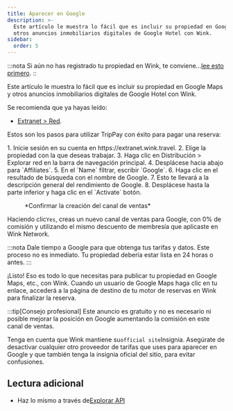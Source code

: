 ```yaml
---
title: Aparecer en Google
description: >-
  Este artículo le muestra lo fácil que es incluir su propiedad en Google Maps y
  otros anuncios inmobiliarios digitales de Google Hotel con Wink.
sidebar:
  order: 5
---
```


:::nota
Si aún no has registrado tu propiedad en Wink, te conviene...[lee esto primero](/extranet/what-is-extranet).
::

Este artículo le muestra lo fácil que es incluir su propiedad en Google Maps y otros anuncios inmobiliarios digitales de Google Hotel con Wink.

Se recomienda que ya hayas leído:

* [Extranet > Red](/extranet/network/).

Estos son los pasos para utilizar TripPay con éxito para pagar una reserva:

<Steps>
  1. Inicie sesión en su cuenta en https://extranet.wink.travel.
  2. Elige la propiedad con la que deseas trabajar.
  3. Haga clic en Distribución > Explorar red en la barra de navegación principal.
  4. Desplácese hacia abajo para `Affiliates`.
  5. En el `Name` filtrar, escribir `Google`.
  6. Haga clic en el resultado de búsqueda con el nombre de Google.
  7. Esto te llevará a la descripción general del rendimiento de Google.
  8. Desplácese hasta la parte inferior y haga clic en el `Activate` botón.
</Steps>


<figure>
  <CloudinaryImage width="700" height="404" resize="scale" quality="best" alt="Crear canal de ventas" src="academy/create-sales-channel" errorImage="noimage_opaque_nyrtl0.png" />

  <figcaption>*Confirmar la creación del canal de ventas*</figcaption>
</figure>


Haciendo clic`Yes`, creas un nuevo canal de ventas para Google, con 0% de comisión y utilizando el mismo descuento de membresía que aplicaste en Wink Network.

:::nota
Dale tiempo a Google para que obtenga tus tarifas y datos. Este proceso no es inmediato. Tu propiedad debería estar lista en 24 horas o antes.
:::

¡Listo! Eso es todo lo que necesitas para publicar tu propiedad en Google Maps, etc., con Wink. Cuando un usuario de Google Maps haga clic en tu enlace, accederá a la página de destino de tu motor de reservas en Wink para finalizar la reserva.

:::tip\[Consejo profesional]
Este anuncio es gratuito y no es necesario ni posible mejorar la posición en Google aumentando la comisión en este canal de ventas.

Tenga en cuenta que Wink mantiene su`official site`Insignia. Asegúrate de desactivar cualquier otro proveedor de tarifas que uses para aparecer en Google y que también tenga la insignia oficial del sitio, para evitar confusiones.

## Lectura adicional

* Haz lo mismo a través de[Explorar API](/developers/apis/#distribution-api)

